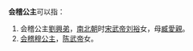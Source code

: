 '''会稽公主'''可以指：
#会稽公主[[劉興弟|劉興弟]]，[[南北朝|南北朝]]时[[宋武帝|宋武帝刘裕]]女，母[[臧愛親|臧愛親]]。
#[[会稽穆公主|会稽穆公主]]，[[陈武帝|陈武帝]]女。

{{Disambig|Cat=公主封号消歧义}}